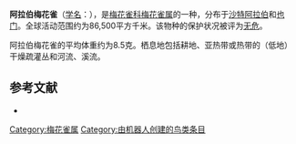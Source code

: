 {{noteTA
|G1=unit
}}
{{Speciesbox
| name = 阿拉伯梅花雀
| image = 
| status = LC | status_system = IUCN3.1
| genus = Estrilda
| species = rufibarba
| authority = [[吉恩·路易斯·卡巴尼斯|Cabanis]], 1851
}}

'''阿拉伯梅花雀'''（[[学名|学名]]：{{lang|la|''Estrilda rufibarba''}}），是[[梅花雀科|梅花雀科]][[梅花雀属|梅花雀属]]的一种，分布于[[沙特阿拉伯|沙特阿拉伯]]和[[也门|也门]]。全球活动范围约为86,500平方千米。该物种的保护状况被评为[[无危|无危]]。

阿拉伯梅花雀的平均体重约为8.5克。栖息地包括耕地、亚热带或热带的（低地）干燥疏灌丛和河流、溪流。

== 参考文献 ==
*{{cite web|url=http://www.birdlife.org/datazone/speciesfactsheet.php?id=8654&m=0|title=Estrilda rufibarba|publisher=BirdLife|accessdate=2011-06-27|archive-date=2019-07-13|archive-url=https://web.archive.org/web/20190713114217/http://datazone.birdlife.org/home|dead-url=no}}
{{Taxonbar|from=Q1052022}}

[[Category:梅花雀属|Category:梅花雀属]]
[[Category:由机器人创建的鸟类条目|Category:由机器人创建的鸟类条目]]